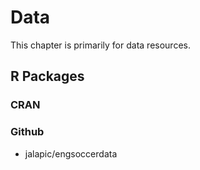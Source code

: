 # Data

This chapter is primarily for data resources. 

## R Packages

### CRAN

### Github

- jalapic/engsoccerdata


## 